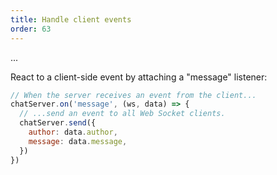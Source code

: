 ```yaml
---
title: Handle client events
order: 63
---
```


...

<Action>React to a client-side event by attaching a "message" listener:</Action>

```js
// When the server receives an event from the client...
chatServer.on('message', (ws, data) => {
  // ...send an event to all Web Socket clients.
  chatServer.send({
    author: data.author,
    message: data.message,
  })
})
```
